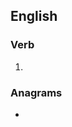 ==English==

===Verb===
{{head|en|verb}}

# {{obsolete spelling of|entertain|lang=en}}

===Anagrams===
* {{anagrams|en|intenerate}}